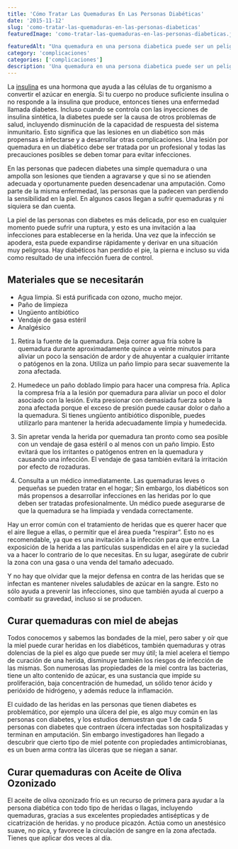```yaml
---
title: 'Cómo Tratar Las Quemaduras En Las Personas Diabéticas'
date: '2015-11-12'
slug: 'como-tratar-las-quemaduras-en-las-personas-diabeticas'
featuredImage: 'como-tratar-las-quemaduras-en-las-personas-diabeticas.jpg'

featuredAlt: "Una quemadura en una persona diabetica puede ser un peligro"
category: 'complicaciones'
categories: ['complicaciones']
description: 'Una quemadura en una persona diabetica puede ser un peligro sin importar que sea una quemadura pequeña. Claro, el problema se agrava con la gravedad de la lesión. Como Tratar Las Quemaduras En Las Personas Diabeticas'
---
```


La [insulina](/que-es-la-insulina-cuantos-tipos-existen/) es una hormona que ayuda a las células de tu organismo a convertir el azúcar en energía. Si tu cuerpo no produce suficiente insulina o no responde a la insulina que produce, entonces tienes una enfermedad llamada diabetes. Incluso cuando se controla con las inyecciones de insulina sintética, la diabetes puede ser la causa de otros problemas de salud, incluyendo disminución de la capacidad de respuesta del sistema inmunitario. Esto significa que las lesiones en un diabético son más propensas a infectarse y a desarrollar otras complicaciones. Una lesión por quemadura en un diabético debe ser tratada por un profesional y todas las precauciones posibles se deben tomar para evitar infecciones.

En las personas que padecen diabetes una simple quemadura o una ampolla son lesiones que tienden a agravarse y que si no se atienden adecuada y oportunamente pueden desencadenar una amputación. Como parte de la misma enfermedad, las personas que la padecen van perdiendo la sensibilidad en la piel. En algunos casos llegan a sufrir quemaduras y ni siquiera se dan cuenta.

La piel de las personas con diabetes es más delicada, por eso en cualquier momento puede sufrir una ruptura, y esto es una invitación a laa infecciones para establecerse en la herida. Una vez que la infección se apodera, esta puede expandirse rápidamente y derivar en una situación muy peligrosa. Hay diabéticos han perdido el pie, la pierna e incluso su vida como resultado de una infección fuera de control.

## Materiales que se necesitarán

- Agua limpia. Si está purificada con ozono, mucho mejor.
- Paño de limpieza
- Ungüento antibiótico
- Vendaje de gasa estéril
- Analgésico

1. Retira la fuente de la quemadura. Deja correr agua fría sobre la quemadura durante aproximadamente quince a veinte minutos para aliviar un poco la sensación de ardor y de ahuyentar a cualquier irritante o patógenos en la zona. Utiliza un paño limpio para secar suavemente la zona afectada.

2. Humedece un paño doblado limpio para hacer una compresa fría. Aplica la compresa fría a la lesión por quemadura para aliviar un poco el dolor asociado con la lesión. Evita presionar con demasiada fuerza sobre la zona afectada porque el exceso de presión puede causar dolor o daño a la quemadura. Si tienes ungüento antibiótico disponible, puedes utilizarlo para mantener la herida adecuadamente limpia y humedecida.

3. Sin apretar venda la herida por quemadura tan pronto como sea posible con un vendaje de gasa estéril o al menos con un paño limpio. Esto evitará que los irritantes o patógenos entren en la quemadura y causando una infección. El vendaje de gasa también evitará la irritación por efecto de rozaduras.

4. Consulta a un médico inmediatamente. Las quemaduras leves o pequeñas se pueden tratar en el hogar; Sin embargo, los diabéticos son más propensos a desarrollar infecciones en las heridas por lo que deben ser tratadas profesionalmente. Un médico puede asegurarse de que la quemadura se ha limpiada y vendada correctamente.

Hay un error común con el tratamiento de heridas que es querer hacer que el aire llegue a ellas, o permitir que el área pueda “respirar”. Esto no es recomendable, ya que es una invitación a la infección para que entre. La exposición de la herida a las partículas suspendidas en el aire y la suciedad va a hacer lo contrario de lo que necesitas. En su lugar, asegúrate de cubrir la zona con una gasa o una venda del tamaño adecuado.

Y no hay que olvidar que la mejor defensa en contra de las heridas que se infectan es mantener niveles saludables de azúcar en la sangre. Esto no sólo ayuda a prevenir las infecciones, sino que también ayuda al cuerpo a combatir su gravedad, incluso si se producen.

## Curar quemaduras con miel de abejas

Todos conocemos y sabemos las bondades de la miel, pero saber y oír que la miel puede curar heridas en los diabéticos, también quemaduras y otras dolencias de la piel es algo que puede ser muy útil; la miel acelera el tiempo de curación de una herida, disminuye también los riesgos de infección de las mismas. Son numerosas las propiedades de la miel contra las bacterias, tiene un alto contenido de azúcar, es una sustancia que impide su proliferación, baja concentración de humedad, un sólido tenor ácido y perióxido de hidrógeno, y además reduce la inflamación.

El cuidado de las heridas en las personas que tienen diabetes es problemático, por ejemplo una úlcera del pie, es algo muy común en las personas con diabetes, y los estudios demuestran que 1 de cada 5 personas con diabetes que contraen úlcera infectadas son hospitalizadas y terminan en amputación. Sin embargo investigadores han llegado a descubrir que cierto tipo de miel potente con propiedades antimicrobianas, es un buen arma contra las úlceras que se niegan a sanar.

## Curar quemaduras con Aceite de Oliva Ozonizado

El aceite de oliva ozonizado frío es un recurso de primera para ayudar a la persona diabética con todo tipo de heridas o llagas, incluyendo quemaduras, gracias a sus excelentes propiedades antisépticas y de cicatrización de heridas. y no produce picazón. Actúa como un anestésico suave, no pica, y favorece la circulación de sangre en la zona afectada. Tienes que aplicar dos veces al día.
